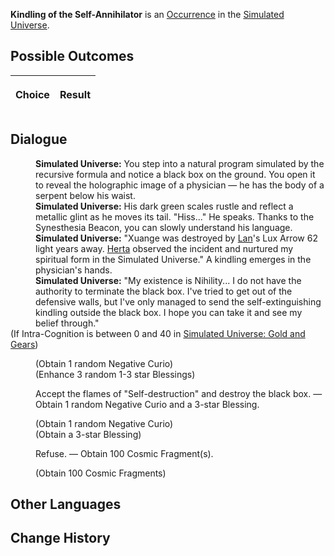 {{Simulated Universe Event Infobox
|title         = Kindling of the Self-Annihilator
|image         = Random Event Normal.png
|type          =
|domains_su    = Occurrence
|domains_ext   = Occurrence
|domains_swarm = 
|domains_gng   = 
|requirements  =
|prev          = 
|next          = 
|indexRewards  =
|characters    = Herta;Lan
}}
'''Kindling of the Self-Annihilator''' is an [[Simulated Universe/Occurrence|Occurrence]] in the [[Simulated Universe]].

==Possible Outcomes==
{| class="article-table"
!Choice
!Result

|}

<!--
==Gameplay Notes==

-->
==Dialogue==
{{Dialogue Start}}
:'''Simulated Universe:''' You step into a natural program simulated by the recursive formula and notice a black box on the ground. You open it to reveal the holographic image of a physician &mdash; he has the body of a serpent below his waist.
:'''Simulated Universe:''' His dark green scales rustle and reflect a metallic glint as he moves its tail. "Hiss..." He speaks. Thanks to the Synesthesia Beacon, you can slowly understand his language.
:'''Simulated Universe:''' "Xuange was destroyed by [[Lan]]'s Lux Arrow 62 light years away. [[Herta]] observed the incident and nurtured my spiritual form in the Simulated Universe." A kindling emerges in the physician's hands.
:'''Simulated Universe:''' "My existence is Nihility... I do not have the authority to terminate the black box. I've tried to get out of the defensive walls, but I've only managed to send the self-extinguishing kindling outside the black box. I hope you can take it and see my belief through."
;(If Intra-Cognition is between 0 and 40 in [[Simulated Universe: Gold and Gears]])
:{{SU Special Dialogue|Erudition|You can "reinforce this belief."|Gain 1 random Negative Curio(s) and enhance 3 blessing(s).}}
:;(Obtain 1 random Negative Curio)
:;(Enhance 3 random 1-3 star Blessings)
:{{DIcon|Star}} Accept the flames of "Self-destruction" and destroy the black box. &mdash; Obtain 1 random Negative Curio and a 3-star Blessing.
:;(Obtain 1 random Negative Curio)
:;(Obtain a 3-star Blessing)
:{{DIcon|Star}} Refuse. &mdash; Obtain 100 Cosmic Fragment(s).
:;(Obtain 100 Cosmic Fragments)
{{Dialogue End}}

==Other Languages==
{{Other Languages
|en    = Kindling of the Self-Annihilator
|zhs   = 自灭者的火种
|zht   = 自滅者的火種
|ja    = 自滅者の火種
|ko    = 자멸자의 불씨
|es    = Yesca del Autodestructor
|fr    = Brasier de l'Auto-annihilateur
|ru    = Пламя Самоуничтожителя
|th    = เชื้อไฟของผู้ทำลายตน
|vi    = Mồi Lửa Kẻ Tự Hủy Diệt
|de    = Zündholz des Selbstvernichters
|id    = Api Self-Annihilator
|pt    = Acendedor do Autoaniquilador
}}

==Change History==
{{Change History|1.0}}
